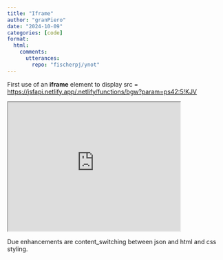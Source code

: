 ```yaml
---
title: "Iframe"
author: "granPiero"
date: "2024-10-09"
categories: [code]
format: 
  html:
    comments:
      utterances: 
        repo: "fischerpj/ynot"
---
```


First use of an **iframe** element to display src = <https://jsfapi.netlify.app/.netlify/functions/bgw?param=ps42:5!KJV>

<iframe src="https://jsfapi.netlify.app/.netlify/functions/bgw?param=ps42:5!KJV" title="jsfapi iframe" width="400" height="300">

</iframe>

Due enhancements are content_switching between json and html and css styling.
